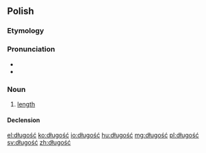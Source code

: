 ==Polish==

===Etymology===
{{suffix|długi|ość|lang=pl}}

===Pronunciation===
* {{audio|Pl-długość.ogg|audio}}
* {{IPA|[ˈdwuɡɔɕt͡ɕ]|lang=pl}}

===Noun===
{{head|pl|noun|g=f}}

# [[length]]

====Declension====
{{pl-decl-noun-ść|długoś}}

[[el:długość]]
[[ko:długość]]
[[io:długość]]
[[hu:długość]]
[[mg:długość]]
[[pl:długość]]
[[sv:długość]]
[[zh:długość]]